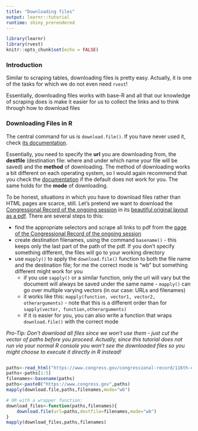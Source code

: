 ```yaml
---
title: "Downloading files"
output: learnr::tutorial
runtime: shiny_prerendered
---
```



```r
library(learnr)
library(rvest)
knitr::opts_chunk$set(echo = FALSE)
```

### Introduction

Similar to scraping tables, downloading files is pretty easy. Actually, it is one of the tasks for which we do not even need `rvest`!

Essentially, downloading files works with base-R and all that our knowledge of scraping does is make it easier for us to collect the links and to think through how to download files

### Downloading Files in R

The central command for us is `download.file()`. If you have never used it, check [its documentation](https://stat.ethz.ch/R-manual/R-devel/library/utils/html/download.file.html){target="_blank"}.

Essentially, you need to specify the **url** you are downloading from, the **destfile** (destination file: where and under which name your file will be saved) and the **method** of downloading. The method of downloading works a bit different on each operating system, so I would again recommend that you check the [documentation](https://stat.ethz.ch/R-manual/R-devel/library/utils/html/download.file.html){target="_blank"} if the default does not work for you. The same holds for the **mode** of downloading.

To be honest, situations in which you have to download files rather than HTML pages are scarce, still. Let's pretend we want to download the [Congressional Record of the ongoing session](https://www.congress.gov/congressional-record/116th-congress/browse-by-date){target="_blank"} in its [beautiful original layout as a pdf](https://www.congress.gov/116/crec/2019/06/28/CREC-2019-06-28.pdf){target="_blank"}. There are several steps to this:

- find the appropriate selectors and scrape all links to pdf from the [page of the Congressional Record of the ongoing session](https://www.congress.gov/congressional-record/116th-congress/browse-by-date){target="_blank"}
- create destination filenames, using the command `basename()` - this keeps only the last part of the path of the pdf. If you don't specify something different, the files will go to your working directory
- use `mapply()` to apply the `download.file()` function to both the file name and the destination file; for me the correct mode is "wb" but something different might work for you
    - if you use `sapply()` or a similar function, only the url will vary but the document will always be saved under the same name - `mapply()` can go over multiple varying vectors (in our case: URLs and filenames)
    - it works like this: `mapply(function, vector1, vector2, otherarguments)` - note that this is a different order than for `sapply(vector, function,otherarguments)`
    - if it is easier for you, you can also write a function that wraps `download.file()` with the correct mode

*Pro-Tip: Don't download all files since we won't use them - just cut the vector of paths before you proceed. Actually, since this tutorial does not run via your normal R console you won't see the downloaded files so you might choose to execute it directly in R instead!*

```r

```

```r
paths<-read_html("https://www.congress.gov/congressional-record/116th-congress/browse-by-date") %>% html_nodes("td:nth-child(6) a") %>% html_attr("href")
paths<-paths[1:5]
filenames<-basename(paths)
paths<-paste0("https://www.congress.gov",paths)
mapply(download.file,paths,filenames,mode="wb")

# OR with a wrapper function:
download_files<-function(paths,filenames){
	download.file(url=paths,destfile=filenames,mode="wb")
}
mapply(download_files,paths,filenames)
```

